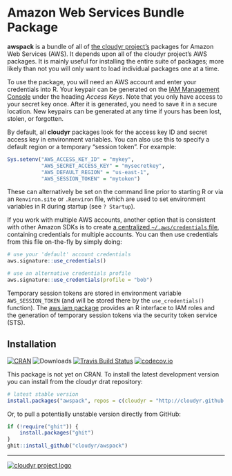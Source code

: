 # Amazon Web Services Bundle Package

**awspack** is a bundle of all of [the cloudyr project's](http://cloudyr.github.io) packages for Amazon Web Services (AWS). It depends upon all of the cloudyr project's AWS packages. It is mainly useful for installing the entire suite of packages; more likely than not you will only want to load individual packages one at a time.

To use the package, you will need an AWS account and enter your credentials into R. Your keypair can be generated on the [IAM Management Console](https://aws.amazon.com/) under the heading *Access Keys*. Note that you only have access to your secret key once. After it is generated, you need to save it in a secure location. New keypairs can be generated at any time if yours has been lost, stolen, or forgotten. 

By default, all **cloudyr** packages look for the access key ID and secret access key in environment variables. You can also use this to specify a default region or a temporary "session token". For example:

```R
Sys.setenv("AWS_ACCESS_KEY_ID" = "mykey",
           "AWS_SECRET_ACCESS_KEY" = "mysecretkey",
           "AWS_DEFAULT_REGION" = "us-east-1",
           "AWS_SESSION_TOKEN" = "mytoken")
```

These can alternatively be set on the command line prior to starting R or via an `Renviron.site` or `.Renviron` file, which are used to set environment variables in R during startup (see `? Startup`).

If you work with multiple AWS accounts, another option that is consistent with other Amazon SDKs is to create [a centralized `~/.aws/credentials` file](https://blogs.aws.amazon.com/security/post/Tx3D6U6WSFGOK2H/A-New-and-Standardized-Way-to-Manage-Credentials-in-the-AWS-SDKs), containing credentials for multiple accounts. You can then use credentials from this file on-the-fly by simply doing:

```R
# use your 'default' account credentials
aws.signature::use_credentials()

# use an alternative credentials profile
aws.signature::use_credentials(profile = "bob")
```

Temporary session tokens are stored in environment variable `AWS_SESSION_TOKEN` (and will be stored there by the `use_credentials()` function). The [aws.iam package](https://github.com/cloudyr/aws.iam/) provides an R interface to IAM roles and the generation of temporary session tokens via the security token service (STS).

## Installation

[![CRAN](http://www.r-pkg.org/badges/version/awspack)](http://cran.r-project.org/package=awspack)
![Downloads](https://cranlogs.r-pkg.org/badges/awspack)
[![Travis Build Status](https://travis-ci.org/cloudyr/awspack.png?branch=master)](https://travis-ci.org/cloudyr/awspack)
[![codecov.io](http://codecov.io/github/cloudyr/awspack/coverage.svg?branch=master)](http://codecov.io/github/cloudyr/awspack?branch=master)

This package is not yet on CRAN. To install the latest development version you can install from the cloudyr drat repository:

```R
# latest stable version
install.packages("awspack", repos = c(cloudyr = "http://cloudyr.github.io/drat", getOption("repos")))
```

Or, to pull a potentially unstable version directly from GitHub:

```R
if (!require("ghit")) {
    install.packages("ghit")
}
ghit::install_github("cloudyr/awspack")
```

---
[![cloudyr project logo](http://i.imgur.com/JHS98Y7.png)](https://github.com/cloudyr)
